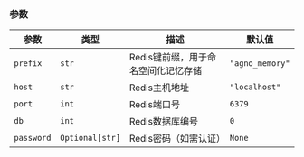 ### 参数

| 参数 | 类型 | 描述 | 默认值 |
|-----------|------|-------------|---------|
| `prefix` | `str` | Redis键前缀，用于命名空间化记忆存储 | `"agno_memory"` |
| `host` | `str` | Redis主机地址 | `"localhost"` |
| `port` | `int` | Redis端口号 | `6379` |
| `db` | `int` | Redis数据库编号 | `0` |
| `password` | `Optional[str]` | Redis密码（如需认证） | `None` |